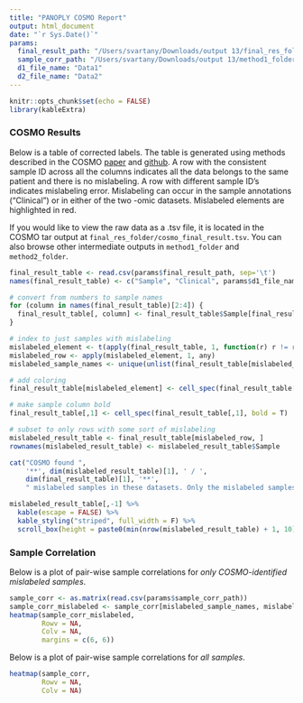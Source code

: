 ```yaml
---
title: "PANOPLY COSMO Report"
output: html_document
date: "`r Sys.Date()`"
params:
  final_result_path: "/Users/svartany/Downloads/output 13/final_res_folder/cosmo_final_result.tsv"
  sample_corr_path: "/Users/svartany/Downloads/output 13/method1_folder/sample_correlation.csv"
  d1_file_name: "Data1"
  d2_file_name: "Data2"
---
```


```r
knitr::opts_chunk$set(echo = FALSE)
library(kableExtra)
```

### COSMO Results

Below is a table of corrected labels. The table is generated using methods described in the COSMO [paper](https://doi.org/10.1016/j.patter.2021.100245) and [github](https://github.com/bzhanglab/COSMO). A row with the consistent sample ID across all the columns indicates all the data belongs to the same patient and there is no mislabeling. A row with different sample ID's indicates mislabeling error. Mislabeling can occur in the sample annotations ("Clinical") or in either of the two -omic datasets. Mislabeled elements are highlighted in red.

If you would like to view the raw data as a .tsv file, it is located in the COSMO tar output at `final_res_folder/cosmo_final_result.tsv`. You can also browse other intermediate outputs in `method1_folder` and `method2_folder`.

```r
final_result_table <- read.csv(params$final_result_path, sep='\t')
names(final_result_table) <- c("Sample", "Clinical", params$d1_file_name, params$d2_file_name)

# convert from numbers to sample names
for (column in names(final_result_table)[2:4]) {
  final_result_table[, column] <- final_result_table$Sample[final_result_table[[column]]]
}

# index to just samples with mislabeling
mislabeled_element <- t(apply(final_result_table, 1, function(r) r != r[1]))
mislabeled_row <- apply(mislabeled_element, 1, any)
mislabeled_sample_names <- unique(unlist(final_result_table[mislabeled_row,]))

# add coloring
final_result_table[mislabeled_element] <- cell_spec(final_result_table[mislabeled_element], color = 'red')

# make sample column bold
final_result_table[,1] <- cell_spec(final_result_table[,1], bold = T)

# subset to only rows with some sort of mislabeling
mislabeled_result_table <- final_result_table[mislabeled_row, ]
rownames(mislabeled_result_table) <- mislabeled_result_table$Sample

cat("COSMO found ", 
    '**', dim(mislabeled_result_table)[1], ' / ',
    dim(final_result_table)[1], '**',
    " mislabeled samples in these datasets. Only the mislabeled samples are shown below.", sep = '')
```
```r
mislabeled_result_table[,-1] %>%
  kable(escape = FALSE) %>%
  kable_styling("striped", full_width = F) %>% 
  scroll_box(height = paste0(min(nrow(mislabeled_result_table) + 1, 10) * 40, "px"))
```

### Sample Correlation

Below is a plot of pair-wise sample correlations for *only COSMO-identified mislabeled samples*.
``` r
sample_corr <- as.matrix(read.csv(params$sample_corr_path))
sample_corr_mislabeled <- sample_corr[mislabeled_sample_names, mislabeled_sample_names]
heatmap(sample_corr_mislabeled,
        Rowv = NA,
        Colv = NA,
        margins = c(6, 6))
```


Below is a plot of pair-wise sample correlations for *all samples*.
``` r
heatmap(sample_corr,
        Rowv = NA,
        Colv = NA)
```
